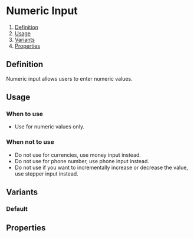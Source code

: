 
<Meta of={NumericInputStories} />

# Numeric Input
1. [Definition](#definition)
2. [Usage](#usage)
3. [Variants](#variants)
4. [Properties](#properties)

## Definition
Numeric input allows users to enter numeric values.
<Canvas of={NumericInputStories.Default} />

## Usage
### When to use
- Use for numeric values only.

### When not to use
- Do not use for currencies, use money input instead.
- Do not use for phone number, use phone input instead.
- Do not use if you want to incrementally increase or decrease the value, use stepper input instead.

## Variants
### Default
<Canvas of={NumericInputStories.Default} />


## Properties
<ArgTypes of={NumericInput} />
